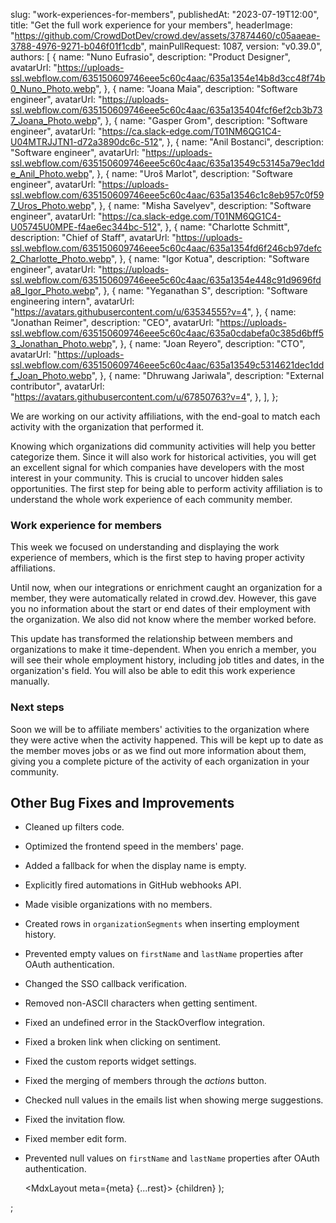
  slug: "work-experiences-for-members",
  publishedAt: "2023-07-19T12:00",
  title: "Get the full work experience for your members",
  headerImage:
    "https://github.com/CrowdDotDev/crowd.dev/assets/37874460/c05aaeae-3788-4976-9271-b046f01f1cdb",
  mainPullRequest: 1087,
  version: "v0.39.0",
  authors: [
    {
      name: "Nuno Eufrasio",
      description: "Product Designer",
      avatarUrl:
        "https://uploads-ssl.webflow.com/635150609746eee5c60c4aac/635a1354e14b8d3cc48f74b0_Nuno_Photo.webp",
    },
    {
      name: "Joana Maia",
      description: "Software engineer",
      avatarUrl:
        "https://uploads-ssl.webflow.com/635150609746eee5c60c4aac/635a135404fcf6ef2cb3b737_Joana_Photo.webp",
    },
    {
      name: "Gasper Grom",
      description: "Software engineer",
      avatarUrl: "https://ca.slack-edge.com/T01NM6QG1C4-U04MTRJJTN1-d72a3890dc6c-512",
    },
    {
      name: "Anil Bostanci",
      description: "Software engineer",
      avatarUrl:
        "https://uploads-ssl.webflow.com/635150609746eee5c60c4aac/635a13549c53145a79ec1dde_Anil_Photo.webp",
    },
    {
      name: "Uroš Marlot",
      description: "Software engineer",
      avatarUrl:
        "https://uploads-ssl.webflow.com/635150609746eee5c60c4aac/635a13546c1c8eb957c0f597_Uros_Photo.webp",
    },
    {
      name: "Misha Savelyev",
      description: "Software engineer",
      avatarUrl: "https://ca.slack-edge.com/T01NM6QG1C4-U05745U0MPE-f4ae6ec344bc-512",
    },
    {
      name: "Charlotte Schmitt",
      description: "Chief of Staff",
      avatarUrl:
        "https://uploads-ssl.webflow.com/635150609746eee5c60c4aac/635a1354fd6f246cb97defc2_Charlotte_Photo.webp",
    },
    {
      name: "Igor Kotua",
      description: "Software engineer",
      avatarUrl:
        "https://uploads-ssl.webflow.com/635150609746eee5c60c4aac/635a1354e448c91d9696fda8_Igor_Photo.webp",
    },
    {
      name: "Yeganathan S",
      description: "Software engineering intern",
      avatarUrl: "https://avatars.githubusercontent.com/u/63534555?v=4",
    },
    {
      name: "Jonathan Reimer",
      description: "CEO",
      avatarUrl:
        "https://uploads-ssl.webflow.com/635150609746eee5c60c4aac/635a0cdabefa0c385d6bff53_Jonathan_Photo.webp",
    },
    {
      name: "Joan Reyero",
      description: "CTO",
      avatarUrl:
        "https://uploads-ssl.webflow.com/635150609746eee5c60c4aac/635a13549c5314621dec1ddf_Joan_Photo.webp",
    },
    {
      name: "Dhruwang Jariwala",
      description: "External contributor",
      avatarUrl: "https://avatars.githubusercontent.com/u/67850763?v=4",
    },
  ],
};

We are working on our activity affiliations, with the end-goal to match each activity with the organization that performed it.

Knowing which organizations did community activities will help you better categorize them. Since it will also work for historical activities, you will get an excellent signal for which companies have developers with the most interest in your community. This is crucial to uncover hidden sales opportunities.
The first step for being able to perform activity affiliation is to understand the whole work experience of each community member.

### Work experience for members

This week we focused on understanding and displaying the work experience of members, which is the first step to having proper activity affiliations.

Until now, when our integrations or enrichment caught an organization for a member, they were automatically related in crowd.dev. However, this gave you no information about the start or end dates of their employment with the organization. We also did not know where the member worked before.

This update has transformed the relationship between members and organizations to make it time-dependent. When you enrich a member, you will see their whole employment history, including job titles and dates, in the organization's field. You will also be able to edit this work experience manually.

### Next steps

Soon we will be to affiliate members' activities to the organization where they were active when the activity happened. This will be kept up to date as the member moves jobs or as we find out more information about them, giving you a complete picture of the activity of each organization in your community.

## Other Bug Fixes and Improvements

- Cleaned up filters code. <PullRequest number="1082"/>
- Optimized the frontend speed in the members' page. <PullRequest number="1078"/>
- Added a fallback for when the display name is empty. <PullRequest number="1105"/>
- Explicitly fired automations in GitHub webhooks API. <PullRequest number="1108"/>
- Made visible organizations with no members. <PullRequest number="984"/>
- Created rows in `organizationSegments` when inserting employment history. <PullRequest number="1109"/>
- Prevented empty values on `firstName` and `lastName` properties after OAuth authentication. <PullRequest number="1100"/>
- Changed the SSO callback verification. <PullRequest number="1092"/>
- Removed non-ASCII characters when getting sentiment. <PullRequest number="1124"/>
- Fixed an undefined error in the StackOverflow integration. <PullRequest number="1095"/>
- Fixed a broken link when clicking on sentiment. <PullRequest number="1129"/>
- Fixed the custom reports widget settings. <PullRequest number="1126"/>
- Fixed the merging of members through the _actions_ button. <PullRequest number="1122"/>
- Checked null values in the emails list when showing merge suggestions. <PullRequest number="1118"/>
- Fixed the invitation flow. <PullRequest number="1114"/>
- Fixed member edit form. <PullRequest number="1106"/>
- Prevented null values on `firstName` and `lastName` properties after OAuth authentication. <PullRequest number="1100"/>

  <MdxLayout meta={meta} {...rest}>
    {children}
  </MdxLayout>
);

;
